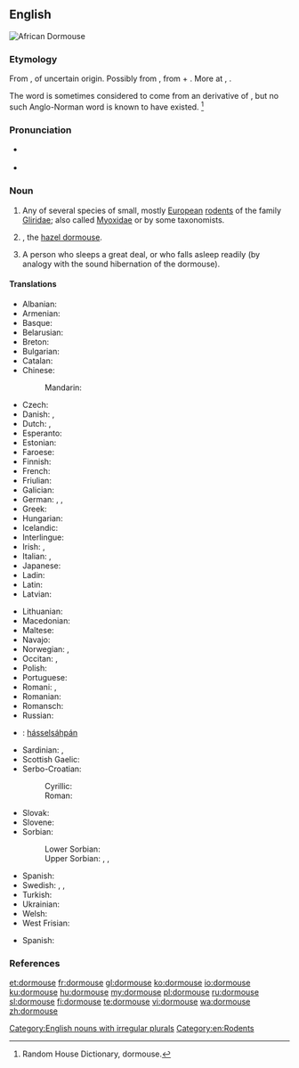 ==English==
[[File:Graphiurus spec -murinus-1.jpg|thumb|African Dormouse]]
{{wikipedia}}

===Etymology===
From {{etyl|enm|en}} {{term|dormous|lang=enm}}, of uncertain origin. Possibly from {{term||dor-|lang=enm}}, from {{etyl|non|en}} {{term|dár||benumbed|lang=non}} + {{term|mous||mouse|lang=enm}}. More at {{l/en|doze}}, {{l/en|mouse}}. 

The word is sometimes considered to come from an {{etyl|xno|-}} derivative of {{etyl|fro|-}} {{term|dormir||to sleep|lang=fro}}, but no such Anglo-Norman word is known to have existed. <ref>Random House Dictionary, dormouse.</ref>

===Pronunciation===
* {{a|GenAm}} {{IPA|/ˈdɔɹmaʊs/}}
* {{a|RP}} {{IPA|/ˈdɔːmaʊs/}}

===Noun===
{{en-noun|dormice}}

# Any of several species of small, mostly [[European]] [[rodent]]s of the family [[Gliridae]]; also called [[Myoxidae]] or ''{{taxlink|Muscardinidae|family}}'' by some taxonomists.
# {{context|UK|lang=en}} {{taxlink|Muscardinus avellanarius|species}}, the [[hazel dormouse]].
# {{context|figuratively|lang=en}} A person who sleeps a great deal, or who falls asleep readily (by analogy with the sound hibernation of the dormouse).

====Translations====
{{trans-top|rodent}}
* Albanian: {{t|sq|gjumashi i majmë}}
* Armenian: {{t|hy|քնամուկ|tr=k’namuk|sc=Armn}}
* Basque: {{t|eu|muxar}}
* Belarusian: {{t|be|соня-палчок|tr=sonja-palčok|sc=Cyrl}}
* Breton: {{t|br|hunegan gris}}
* Bulgarian: {{t+|bg|сънливец|tr=sănlivec|sc=Cyrl}}
* Catalan: {{t|ca|liró}}
* Chinese:
*: Mandarin: {{t+|cmn|睡鼠|tr=shuìshǔ|sc=Hani}}
* Czech: {{t+|cs|plch}}
* Danish: {{t|da|syvsover}}, {{t|da|hasselmus}}
* Dutch: {{t|nl|relmuis|f}}, {{t+|nl|hazelmuis|f}}
* Esperanto: {{t|eo|gliro}}
* Estonian: {{t|et|kunel}}
* Faroese: {{t|fo|heslimús}}
* Finnish: {{t+|fi|unikeko}}
* French: {{t+|fr|loir|m}}
* Friulian: {{t|fur|glîr}}
* Galician: {{t|gl|leirón cincento}}
* German: {{t+|de|Bilch|m}}, {{t+|de|Schläfer|m}}, {{t+|de|Schlafmaus|f}}
* Greek: {{t|el|δασομυωξός|m|sc=Grek}}
* Hungarian: {{t+|hu|pele}}
* Icelandic: {{t|is|heslimús}}
* Interlingue: {{t|ie|glire}}
* Irish: {{t|ga|luch chodlamáin|f}}, {{t|ga|dallóg fhéir|f}}
* Italian: {{t+|it|ghiro|m}}, {{t+|it|moscardino|m}}
* Japanese: {{t|ja|ヤマネ|tr=yamane}}
* Ladin: {{t|lld|ghiro}}
* Latin: {{t|la|glis|m}}
* Latvian: {{t|lv|susuris}}
{{trans-mid}}
* Lithuanian: {{t|lt|miegapelė}}
* Macedonian: {{t|mk|полв|tr=polv|sc=Cyrl}}
* Maltese: {{t|mt|ġurdien ta’ denbu pjuma}}
* Navajo: {{t|nv|yéigo ałhoshii}}
* Norwegian: {{t|no|syvsover}}, {{t|no|sovemus}}
* Occitan: {{t+|oc|missara}}, {{t|oc|greule}}
* Polish: {{t|pl|popielica|f}}
* Portuguese: {{t+|pt|arganaz|m}}
* Romani: {{t|rom|xurtso|m}}, {{t|rom|xurtsaika|f}}
* Romanian: {{t|ro|șoarece de pădure}}
* Romansch: {{t|rm|durmigliet}}
* Russian: {{t+|ru|соня|f|tr=sónja|sc=Cyrl}}
* {{ttbc|Sami}}<!-- should be in a sub-item -->: [[hásselsáhpán]]
* Sardinian: {{t|sc|topi de venadroxu}}, {{t|sc|medrona de tzirva}}
* Scottish Gaelic: {{t|gd|dallag|f}}
* Serbo-Croatian:
*: Cyrillic: {{t|sh|пух|m|tr=puh|sc=Cyrl}}
*: Roman: {{t|sh|puh|m}}
* Slovak: {{t|sk|plch}}
* Slovene: {{t+|sl|polh|m}}
* Sorbian:
*: Lower Sorbian: {{t|dsb|połsk|m}}
*: Upper Sorbian: {{t|hsb|lěsna myška|f}}, {{t|hsb|połch|m}}, {{t|hsb|połšk|m}}
* Spanish: {{t+|es|lirón|m}}
* Swedish: {{t+|sv|sjusovare}}, {{t|sv|sovmöss}}, {{t+|sv|hasselmus}}
* Turkish: {{t+|tr|kakırca}}
* Ukrainian: {{t|uk|соня|f|tr=sonja|sc=Cyrl}}
* Welsh: {{t|cy|pathew|m}}
* West Frisian: {{t|fy|sânslieper}}
{{trans-bottom}}

{{trans-top|A person who sleeps a great deal}}
* Spanish: {{t+|es|lirón|m}}
{{trans-mid}}
{{trans-bottom}}

===References===
<references/>

[[Category:English nouns with irregular plurals]]
[[Category:en:Rodents]]

[[et:dormouse]]
[[fr:dormouse]]
[[gl:dormouse]]
[[ko:dormouse]]
[[io:dormouse]]
[[ku:dormouse]]
[[hu:dormouse]]
[[my:dormouse]]
[[pl:dormouse]]
[[ru:dormouse]]
[[sl:dormouse]]
[[fi:dormouse]]
[[te:dormouse]]
[[vi:dormouse]]
[[wa:dormouse]]
[[zh:dormouse]]